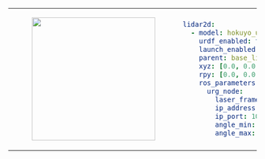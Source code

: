 <table>
<tr>
<td>
<center>
<figure>
    <img src={require("./img/hokuyo_ust.png").default} width="250" />
</figure>
</center>
</td>
<td>

```yaml
lidar2d:
  - model: hokuyo_ust
    urdf_enabled: true
    launch_enabled: true
    parent: base_link
    xyz: [0.0, 0.0, 0.0]
    rpy: [0.0, 0.0, 0.0]
    ros_parameters:
      urg_node:
        laser_frame_id: lidar2d_0_laser
        ip_address: 192.168.131.20
        ip_port: 10940
        angle_min: -2.356
        angle_max: 2.356
```
</td>
</tr>
</table>
